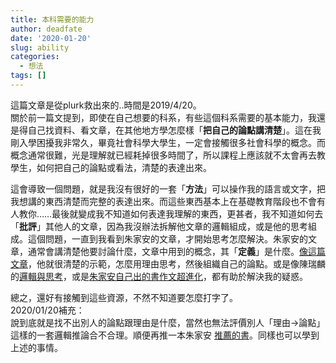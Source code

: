 ```yaml
---
title: 本科需要的能力
author: deadfate
date: '2020-01-20'
slug: ability
categories:
  - 想法
tags: []
---
```

這篇文章是從plurk救出來的..時間是2019/4/20。<br>
關於前一篇文提到，即使在自己想要的科系，有些這個科系需要的基本能力，我還是得自己找資料、看文章，在其他地方學怎麼樣「**把自己的論點講清楚**」。這在我剛入學困擾我非常久，畢竟社會科學大學生，一定會接觸很多社會科學的概念。而概念通常很難，光是理解就已經耗掉很多時間了，所以課程上應該就不太會再去教學生，如何把自己的論點或看法，清楚的表達出來。  

這會導致一個問題，就是我沒有很好的一套「**方法**」可以操作我的語言或文字，把我想講的東西清楚而完整的表達出來。而這些東西基本上在基礎教育階段也不會有人教你......最後就變成我不知道如何表達我理解的東西，更甚者，我不知道如何去「**批評**」其他人的文章，因為我沒辦法拆解他文章的邏輯組成，或是他的思考組成。這個問題，一直到我看到朱家安的文章，才開始思考怎麼解決。朱家安的文章，通常會講清楚他要討論什麼，文章中用到的概念，其「**定義**」是什麼。[像這篇文章](https://opinion.udn.com/opinion/story/6068/1260232)，他就很清楚的示範，怎麼用理由思考，然後組織自己的論點。或是像陳瑞麟的[邏輯與思考](https://www.books.com.tw/products/0010471280)，或是[朱家安自己出的書作文超進化](https://www.books.com.tw/products/0010813963)，都有助於解決我的疑惑。  

總之，還好有接觸到這些資源，不然不知道要怎麼打字了。<br>
2020/01/20補充：  
說到底就是找不出別人的論點跟理由是什麼，當然也無法評價別人「理由→論點」這樣的一套邏輯推論合不合理。順便再推一本朱家安 [推薦的書](https://www.books.com.tw/products/0010819459?sloc=main_mb)。同樣也可以學到上述的事情。  
